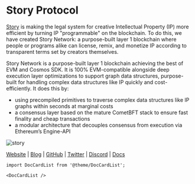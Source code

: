 # Story Protocol


<MainpageMetrics rpc="https://story-testnet.rpc.kjnodes.com" binary="story" />

[Story](https://www.story.foundation/) is making the legal system for creative Intellectual Property (IP) more efficient by turning IP "programmable" on the blockchain. To do this, we have created Story Network: a purpose-built layer 1 blockchain where people or programs alike can license, remix, and monetize IP according to transparent terms set by creators themselves.

Story Network is a purpose-built layer 1 blockchain achieving the best of EVM and Cosmos SDK. It is 100% EVM-compatible alongside deep execution layer optimizations to support graph data structures, purpose-built for handling complex data structures like IP quickly and cost-efficiently. It does this by:

- using precompiled primitives to traverse complex data structures like IP graphs within seconds at marginal costs
- a consensus layer based on the mature CometBFT stack to ensure fast finality and cheap transactions
- a modular architecture that decouples consensus from execution via Ethereum’s Engine-API

![story](./img/story.png)

[Website](https://www.story.foundation/) | [Blog](https://www.story.foundation/media) | [GitHub](https://github.com/storyprotocol) | [Twitter](https://x.com/StoryProtocol) | [Discord](https://discord.gg/storyprotocol) | [Docs](https://docs.story.foundation/docs/what-is-story)

```mdx-code-block
import DocCardList from '@theme/DocCardList';

<DocCardList />
```
